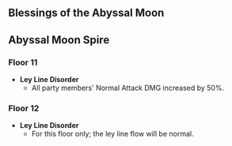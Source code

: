 {{Abyssal Moon Spire
|startVersion   = 3.7
|start          = 2023-06-01
|end            = 2023-07-15
|prev           = 2023-04-16
|next           = 2023-07-16
|floor11Changed = 1
|floor12Changed = 1
}}

==Blessings of the Abyssal Moon==
{{Blessing of the Abyssal Moon Schedule}}

==Abyssal Moon Spire==
===Floor 11===
* '''Ley Line Disorder'''
** All party members' Normal Attack DMG increased by 50%.
{{Domain Enemies
|level1     = 88
|target1    = Target defense progress greater than 20%/40%/60%.
|enemies1_1 = Geo Specter*3;Cryo Specter*2;Hydro Specter//Blazing Axe Mitachurl*2;Electro Specter*2;Dendro Specter//Hydro Specter*2;Anemo Specter;Frostarm Lawachurl/{{Aura|Condensed Ice}}
|enemies1_2 = Blazing Axe Mitachurl;Anemo Hilichurl Rogue;Hydro Hilichurl Rogue//Eremite Sunfrost*2;Eremite Scorching Loremaster
|level2     = 90
|target2    = Remaining challenge time longer than 60/180/300 sec.
|enemies2_1 = Abyss Lector: Violet Lightning
|enemies2_2 = Winged Dendroshroom;Winged Cryoshroom;Grounded Hydroshroom;Grounded Geoshroom//Eremite Scorching Loremaster;Eremite Galehunter
|level3     = 92
|target3    = Remaining challenge time longer than 180/300/420 sec.
|enemies3_1 = Ruin Drake: Skywatch//Mirror Maiden
|enemies3_2 = Pyro Abyss Mage;Cryo Abyss Mage;Hydro Abyss Mage//Abyss Herald: Wicked Torrents*2
|note3=<br>
* The first half of this challenge contains a {{Cryo}} [[Elemental Node]] that periodically applies a massive RES and DEF buff to opponents until the status has been removed.
}}

===Floor 12===
* '''Ley Line Disorder'''
** For this floor only; the ley line flow will be normal.
{{Domain Enemies
|level1     = 95
|target1    = Remaining challenge time longer than 180/300/420 sec.
|enemies1_1 = Cryo Whopperflower*3;Pyro Whopperflower*3//Primal Construct: Repulsor*2;Primal Construct: Reshaper*2;Primal Construct: Prospector*2
|enemies1_2 = Cryo Abyss Mage*1;Hydro Abyss Mage*1//Abyss Herald: Frost Fall*2;Abyss Herald: Wicked Torrents*1
|note1      = Three enemies will initially spawn in the first half for each wave, with the remaining three enemies of that wave spawning as support fill-ins when an enemy is killed. 
|target2    = Remaining challenge time longer than 180/300/420 sec.
|enemies2_1 = Jadeplume Terrorshroom*1
|enemies2_2 = Thunder Manifestation*1
|level3     = 100
|target3    = Remaining challenge time longer than 180/300/420 sec.
|enemies3_1 = Consecrated Horned Crocodile*1;Consecrated Fanged Beast*1//Consecrated Horned Crocodile*1;Consecrated Fanged Beast*1
|enemies3_2 = Iniquitous Baptist - Bringer of Flood, Flame, and Frost*1
|note3      = The Iniquitous Baptist starts a shield loop upon spawning rather than using '''Elemental Rings.''' The shield loops from {{Cryo}}, {{Hydro}} and {{Pyro}} in that order.
}}